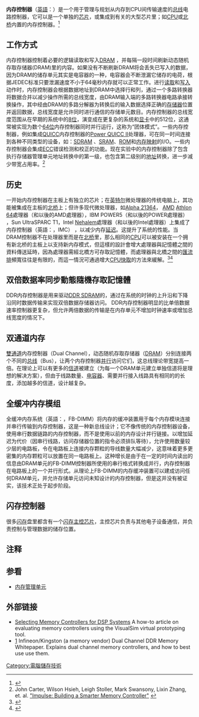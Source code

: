 {{noteTA
|G1=IT
}}
'''内存控制器'''（[[英語|英語]]：{{lang|en|Memory Controller}}）是一个用于管理与规划从内存到CPU间传输速度的[[总线|总线]]电路控制器，它可以是一个单独的[[芯片|芯片]]，或集成到有关的大型芯片里；如[[CPU|CPU]]或[[北桥|北桥]]内置的内存控制器。<ref>{{cite web|url=http://www.freescale.com/files/training_pdf/24815_PQ2_MEM_CONTROL_WBT.pdf|title=Memory Controller PDF|publisher=2010-12-6|accessdate=2013-11-10|archive-date=2015-09-24|archive-url=https://web.archive.org/web/20150924015559/http://www.freescale.com/files/training_pdf/24815_PQ2_MEM_CONTROL_WBT.pdf|dead-url=no}}</ref>

== 工作方式 ==
内存控制器控制着必要的逻辑读取和写入[[DRAM|DRAM]] ，并每隔一段时间刷新动态随机存取存储器(DRAM)里的内容。如果没有不断刷新DRAM将会丢失已写入的数据，因为DRAM的储存单元其实是电容器的一种，电容器会不断泄漏它储存的电荷，根据JEDEC标准只要泄漏速度不小于64毫秒内存就可以正常工作。进行[[读取|读取]]和[[写入|写入]]动作时，内存控制器会根据数据地址到DRAM中选择行和列，通过一个多路转换器将数据合并以减少操作所需的总线宽度，由DRAM输入端的多路转换器电路承接转换操作，其中经由DRAM的多路分解器为转换后的输入数据选择正确的[[存储器|存储器]]位置并返回数据，总线宽度是允许同时进行通信的存储单元数目。内存控制器的总线宽度范围从在早期的系统中的[[8位|8位]]，演变成在更复杂的系统和[[显卡|显卡]]中的512位，这通常被实现为数个[[64位|64位]]内存控制器同时并行运行，这称为“团体模式”。一些内存控制器，例如集成[[QUICC|QUICC]]内存控制器的[[PowerPC|Power QUICC II]]处理器，可在同一时间连接到各种不同类型的设备，如：[[SDRAM|SDRAM]] 、[[SRAM|SRAM]]、[[ROM|ROM]]和[[内存映射|内存映射]]的I/O。一些内存控制器会集成[[ECC|ECC]]错误检测和校正的功能。现在实验中的内存控制器除了包含执行存储器管理单元地址转换中的第一级，也包含第二级别的[[地址|地址]]转换，进一步减少带宽占用率。<ref>John Carter, Wilson Hsieh, Leigh Stoller, Mark Swansony, Lixin Zhang, et. al.
[http://www.cs.utah.edu/~ald/pubs/hpca99.pdf "Impulse: Building a Smarter Memory Controller"] {{Wayback|url=http://www.cs.utah.edu/~ald/pubs/hpca99.pdf |date=20170722010739 }}</ref>

== 历史 ==
一开始内存控制器在主板上有独立的芯片；在[[英特尔|英特尔]]微处理器的传统电脑上，其功能被集成在主板的[[北桥|北桥]]上；但许多现代微处理器，如[[Alpha_21364|Alpha 21364]]， [[AMD|AMD]] [[Athlon_64|Athlon 64]]處理器（和以後的AMD處理器），IBM POWER5（和以後的POWER處理器） ，Sun UltraSPARC T1，Intel [[Nehalem|Nehalem]]處理器（和以後的Intel處理器）上集成了内存控制器（英語：{{lang|en|Integrated Memory Controller}}，IMC） ，以减少内存[[延迟|延迟]]。这提升了系统的性能。当DRAM控制器不在处理器里而是在[[北桥|北桥]]里，那么相同的[[CPU|CPU]]可以被安装在一个拥有新北桥的主板上以支持新内存模式，但這樣的設計會增大處理器與記憶體之間的資料傳送延時，因為處理器需經北橋方可存取記憶體，而處理器與北橋之間的[[匯流排|匯流排]]頻寬往往是有限的，而這一情況可通過增大[[CPU快取|CPU快取]]的方法來緩解。<ref>{{cite web|author=黄永兵|title=从CPU、内存和I/O深度理解IA架构服务器|url=http://server.it168.com/a2010/0803/1085/000001085698_all.shtml|publisher=it168.com|accessdate=2014-02-10|archive-date=2020-08-20|archive-url=https://web.archive.org/web/20200820123227/http://server.it168.com/a2010/0803/1085/000001085698_all.shtml|dead-url=no}}</ref><ref>{{cite web|title=Intel：不整合内存控制器原因有三|url=http://news.mydrivers.com/1/56/56011.htm|publisher=Mydrivers.com|accessdate=2014-02-10|archive-date=2020-08-20|archive-url=https://web.archive.org/web/20200820113220/http://news.mydrivers.com/1/56/56011.htm|dead-url=no}}</ref>

== 双倍数据率同步動態隨機存取記憶體 ==
DDR内存控制器是用来驱动[[DDR_SDRAM|DDR SDRAM]]的，通过在系统的时钟的上升沿和下降沿同时数据传输来实现双倍数据存储器访问。 DDR内存控制器明显的比单倍数据速率控制器更复杂，但允许两倍数据的传输是在内存单元不增加时钟速率或增加总线宽度的情况下。

== 双通道内存 ==
[[雙通道|雙通道]]内存控制器（Dual Channel），动态随机存取存储器（[[DRAM|DRAM]]）分别连接两个不同的[[总线|总线]]（Bus），让两个内存控制器[[并行|并行]]访问它们，这总线理论带宽提高一倍。在理论上可以有更多的[[信道|信道]]被建立（为每一个DRAM单元建立单独信道将是理想的解决方案），但由于线路数量、[[电容器|电容器]]、需要并行接入线路具有相同的的长度，添加越多的信道，设计越复杂。

== 全缓冲内存模组 ==
{{main|Fully Buffered DIMM}}
全缓冲内存系统（英語：{{lang|en|Fully Buffered DIMM}}，FB-DIMM）将内存的缓冲装置用于每个内存模块连接并串行传输到内存控制器，这是一种新总线设计；它不像传统的内存控制器设备，使用串行数据链路的内存控制器，而不是使用以前的内存设计并行链接。以增加延迟为代价（因串行线路，访问存储器位置的指令必须排队等待），允许使用数量较少层的电路板，令在电路板上连接内存颗粒的导线数量大幅减少，这意味着更多更密集的内存颗粒可以放置在同一电路板上。这种增长是由于在一定的时间内读出的信息由DRAM单元的FB-DIMM控制器所使用的串行格式转换成并行，内存控制器在电路板上的一个并行形式。从理论上FB-DIMM的内存缓冲装置可以建成访问任何DRAM单元，并允许存储单元访问未知设计的内存控制器，但是这并没有被证实，该技术正处于起步阶段。

== 闪存控制器 ==
{{main|闪存控制器}}
很多[[闪存|闪存]]盘里都含有一个[[闪存主控芯片|闪存主控芯片]]，主控芯片负责与其他电子设备通信，并负责控制与管理数据的储存位置。

== 注释 ==
{{Reflist}}

== 参看 ==
* [[内存管理单元|内存管理单元]]

== 外部链接 ==
* [https://web.archive.org/web/20071120035752/http://www.dspdesignline.com/howto/showArticle.jhtml?articleId=199501515&pgno=1 Selecting Memory Controllers for DSP Systems] A how-to article on evaluating memory controllers using the VisualSim virtual prototyping tool.
* [https://web.archive.org/web/20110929024052/http://www.kingston.com/newtech/MKF_520DDRwhitepaper.pdf] Infineon/Kingston (a memory vendor) Dual Channel DDR Memory Whitepaper. Explains dual channel memory controllers, and how to best use use them.

{{DRAM}}

[[Category:電腦儲存技術|Category:電腦儲存技術]]